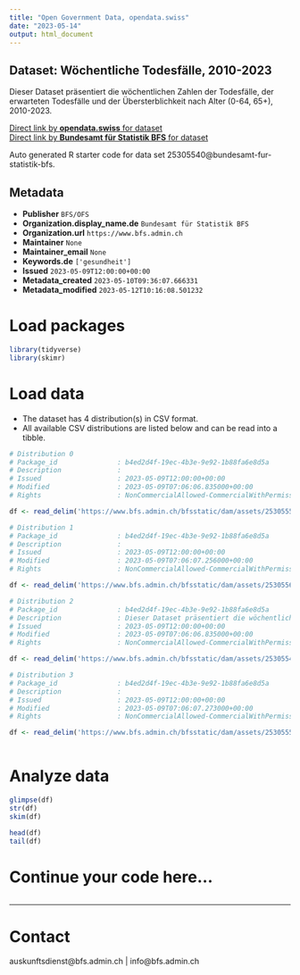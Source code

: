 ```yaml
---
title: "Open Government Data, opendata.swiss"
date: "2023-05-14"
output: html_document
---
```


## Dataset: Wöchentliche Todesfälle, 2010-2023

Dieser Dataset präsentiert die wöchentlichen Zahlen der Todesfälle, der erwarteten Todesfälle und der Übersterblichkeit nach Alter (0-64, 65+), 2010-2023.

[Direct link by **opendata.swiss** for dataset](https://opendata.swiss/de/dataset/wochentliche-todesfalle-2010-20231)<br>
[Direct link by **Bundesamt für Statistik BFS** for dataset](https://www.bfs.admin.ch/asset/de/ts-d-14.03.04.03-wr)

Auto generated R starter code for data set 25305540@bundesamt-fur-statistik-bfs.

## Metadata

- **Publisher** `BFS/OFS`
- **Organization.display_name.de** `Bundesamt für Statistik BFS`
- **Organization.url** `https://www.bfs.admin.ch`
- **Maintainer** `None`
- **Maintainer_email** `None`
- **Keywords.de** `['gesundheit']`
- **Issued** `2023-05-09T12:00:00+00:00`
- **Metadata_created** `2023-05-10T09:36:07.666331`
- **Metadata_modified** `2023-05-12T10:16:08.501232`


# Load packages

```r

library(tidyverse)
library(skimr)

```

# Load data

-   The dataset has 4 distribution(s) in CSV format.
-   All available CSV distributions are listed below and can be read into a tibble.

```r

# Distribution 0
# Package_id               : b4ed2d4f-19ec-4b3e-9e92-1b88fa6e8d5a
# Description              : 
# Issued                   : 2023-05-09T12:00:00+00:00
# Modified                 : 2023-05-09T07:06:06.835000+00:00
# Rights                   : NonCommercialAllowed-CommercialWithPermission-ReferenceRequired

df <- read_delim('https://www.bfs.admin.ch/bfsstatic/dam/assets/25305555/master')

# Distribution 1
# Package_id               : b4ed2d4f-19ec-4b3e-9e92-1b88fa6e8d5a
# Description              : 
# Issued                   : 2023-05-09T12:00:00+00:00
# Modified                 : 2023-05-09T07:06:07.256000+00:00
# Rights                   : NonCommercialAllowed-CommercialWithPermission-ReferenceRequired

df <- read_delim('https://www.bfs.admin.ch/bfsstatic/dam/assets/25305562/master')

# Distribution 2
# Package_id               : b4ed2d4f-19ec-4b3e-9e92-1b88fa6e8d5a
# Description              : Dieser Dataset präsentiert die wöchentlichen Zahlen der Todesfälle, der erwarteten Todesfälle und der Übersterblichkeit nach Alter (0-64, 65+), 2010-2023.
# Issued                   : 2023-05-09T12:00:00+00:00
# Modified                 : 2023-05-09T07:06:06.835000+00:00
# Rights                   : NonCommercialAllowed-CommercialWithPermission-ReferenceRequired

df <- read_delim('https://www.bfs.admin.ch/bfsstatic/dam/assets/25305549/master')

# Distribution 3
# Package_id               : b4ed2d4f-19ec-4b3e-9e92-1b88fa6e8d5a
# Description              : 
# Issued                   : 2023-05-09T12:00:00+00:00
# Modified                 : 2023-05-09T07:06:07.273000+00:00
# Rights                   : NonCommercialAllowed-CommercialWithPermission-ReferenceRequired

df <- read_delim('https://www.bfs.admin.ch/bfsstatic/dam/assets/25305553/master')



```

# Analyze data

```r

glimpse(df)
str(df)
skim(df)

head(df)
tail(df)

```

# Continue your code here...

```r

```

------------------------------------------------------------------------

# Contact

auskunftsdienst@bfs.admin.ch | info@bfs.admin.ch
